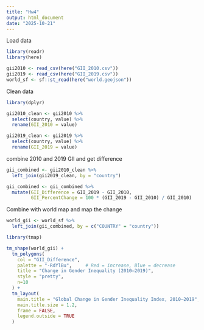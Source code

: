 ```yaml
---
title: "Hw4"
output: html_document
date: "2025-10-21"
---
```


Load data
```r
library(readr)
library(here)

gii2010 <- read_csv(here("GII_2010.csv"))
gii2019 <- read_csv(here("GII_2019.csv"))
world_sf <- sf::st_read(here("world.geojson"))
```

Clean data
```r
library(dplyr)

gii2010_clean <- gii2010 %>%
  select(country, value) %>%
  rename(GII_2010 = value)

gii2019_clean <- gii2019 %>%
  select(country, value) %>%
  rename(GII_2019 = value)
```

combine 2010 and 2019 GII and get difference
```r
gii_combined <- gii2010_clean %>%
  left_join(gii2019_clean, by = "country")

gii_combined <- gii_combined %>%
  mutate(GII_Difference = GII_2019 - GII_2010,
         GII_PercentChange = 100 * (GII_2019 - GII_2010) / GII_2010)
```

Combine with world map and map the change
```r
world_gii <- world_sf %>%
  left_join(gii_combined, by = c("COUNTRY" = "country"))

library(tmap)

tm_shape(world_gii) +
  tm_polygons(
    col = "GII_Difference",
    palette = "-RdYlBu",     # Red = increase, Blue = decrease
    title = "Change in Gender Inequality (2010–2019)",
    style = "pretty",
    n=10
  ) +
  tm_layout(
    main.title = "Global Change in Gender Inequality Index, 2010–2019",
    main.title.size = 1.2,
    frame = FALSE,
    legend.outside = TRUE
  )
```

```r

```

```r

```

```r

```

```r

```

